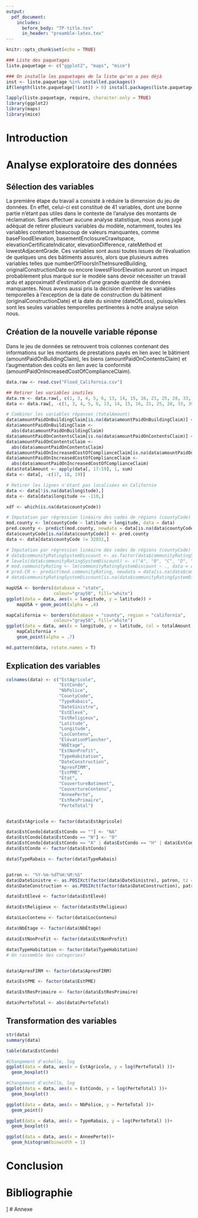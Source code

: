 ---
output:
  pdf_document:
    includes:
      before_body: "TP-title.tex"
      in_header: "preamble-latex.tex"
---  
\centering  

\clearpage  
  
\tableofcontents   

\justify  
\clearpage  

```{r setup, include=FALSE}
knitr::opts_chunk$set(echo = TRUE)
```

 <!-- https://www.fema.gov/openfema-data-page/fima-nfip-redacted-claims-v1 -->

```{r paquetages, message=FALSE, eval=TRUE, include=FALSE, echo = FALSE}
### Liste des paquetages
liste.paquetage <- c("ggplot2", "maps", "mice")

### On installe les paquetages de la liste qu'on a pas déjà
inst <- liste.paquetage %in% installed.packages()
if(length(liste.paquetage[!inst]) > 0) install.packages(liste.paquetage[!inst])

lapply(liste.paquetage, require, character.only = TRUE)
library(ggplot2)
library(maps)
library(mice)
```

# Introduction

# Analyse exploratoire des données

## Sélection des variables

La première étape du travail a consisté à réduire la dimension du jeu de données. En effet, celui-ci est constitué de 41 variables, dont une bonne partie n'étant pas utiles dans le contexte de l'analyse des montants de réclamation. 
\newline
\newline
Sans effectuer aucune analyse statistique, nous avons jugé adéquat de retirer plusieurs variables du modèle, notamment, toutes les variables contenant beaucoup de valeurs manquantes, comme baseFloodElevation, basementEnclosureCrawlspace, elevationCertificateIndicator, elevationDifference, rateMethod et lowestAdjacentGrade. Ces variables sont aussi toutes issues de l'évaluation de quelques uns des bâtiments assurés, alors que plusieurs autres variables telles que numberOfFloorsInTheInsuredBuilding, originalConstructionDate ou encore lowestFloorElevation  auront un impact probablement plus marqué sur le modèle sans devoir nécessiter un travail ardu et approximatif d'estimation d'une grande quantité de données manquantes.
\newline
\newline
Nous avons aussi pris la décision d'enlever les variables temporelles à l'exception de la date de construction du bâtiment (originalConstructionDate) et la date du sinistre (dateOfLoss), puisqu'elles sont les seules variables temporelles pertinentes à notre analyse selon nous. 

## Création de la nouvelle variable réponse

Dans le jeu de données se retrouvent trois colonnes contenant des informations sur les montants de prestations payés en lien avec le bâtiment (amountPaidOnBuildingClaim), les biens (amountPaidOnContentsClaim) et l'augmentation des coûts en lien avec la conformité (amountPaidOnIncreasedCostOfComplianceClaim). 


```{r data import, echo = F}
data.raw <- read.csv("Flood_California.csv")
```

```{r data setup, echo = F}
## Retirer les variables inutiles
data.rm <- data.raw[, c(1, 3, 4, 5, 6, 13, 14, 15, 16, 21, 25, 28, 33, 39, 41)]
data <- data.raw[, -c(1, 3, 4, 5, 6, 13, 14, 15, 16, 21, 25, 28, 33, 39, 41)]

# Combiner les variables réponses (totalAmount)
data$amountPaidOnBuildingClaim[is.na(data$amountPaidOnBuildingClaim)] <- 0
data$amountPaidOnBuildingClaim <-
  abs(data$amountPaidOnBuildingClaim)
data$amountPaidOnContentsClaim[is.na(data$amountPaidOnContentsClaim)] <-0
data$amountPaidOnContentsClaim <-
  abs(data$amountPaidOnContentsClaim)
data$amountPaidOnIncreasedCostOfComplianceClaim[is.na(data$amountPaidOnIncreasedCostOfComplianceClaim)] <- 0
data$amountPaidOnIncreasedCostOfComplianceClaim <-
  abs(data$amountPaidOnIncreasedCostOfComplianceClaim)
data$totalAmount <- apply(data[, 17:19], 1, sum)
data <- data[, -c(17, 18, 19)]

# Retirer les lignes n'étant pas localisées en Californie
data <- data[!is.na(data$longitude),]
data <- data[data$longitude <= -110,]

xdf <- which(is.na(data$countyCode))

# Imputation par régression linéaire des codes de régions (countyCode)
mod.county <- lm(countyCode ~ latitude + longitude, data = data)
pred.county <- predict(mod.county, newdata = data[is.na(data$countyCode),], type = "response")
data$countyCode[is.na(data$countyCode)] <- pred.county
data <- data[data$countyCode != 32031,]

# Imputation par régression linéaire des codes de régions (countyCode)
# data$communityRatingSystemDiscount <- as.factor(data$communityRatingSystemDiscount)
# levels(data$communityRatingSystemDiscount) <- c("A", "B", "C", "D", "E", "F", "G", "H", "I", "H")
# mod.communityRating <- lm(communityRatingSystemDiscount ~ ., data = data)
# pred.CR <- predict(mod.communityRating, newdata = data[is.na(data$communityRatingSystemDiscount),], type = "response")
# data$communityRatingSystemDiscount[is.na(data$communityRatingSystemDiscount)] <- pred.CR


```

```{r geolocalisation, echo = F}
mapUSA <- borders(database = "state", 
                  colour="gray50", fill="white")
ggplot(data = data, aes(x = longitude, y = latitude)) +
    mapUSA + geom_point(alpha = .4)

mapCalifornia <- borders(database = "county", region = "california",
                  colour="gray50", fill="white")
ggplot(data = data, aes(x = longitude, y = latitude, col = totalAmount )) +
    mapCalifornia + 
    geom_point(alpha = .7)  

md.pattern(data, rotate.names = T)

```

## Explication des variables



```{r}
colnames(data) <- c("EstAgricole",
                    "EstCondo",
                    "NbPolice",
                    "CountyCode",
                    "TypeRabais",
                    "DateSinistre",
                    "EstElevé",
                    "EstReligieux",
                    "Latitude",
                    "Longitude",
                    "LocContenu",
                    "ÉlévationPlancher",
                    "NbÉtage",
                    "EstNonProfit",
                    "TypeHabitation",
                    "DateConstruction",
                    "ApresFIRM",
                    "EstPME",
                    "État",
                    "CouvertureBatiment",
                    "CouvertureContenu",
                    "AnneePerte",
                    "EstResPrimaire",
                    "PerteTotal")


data$EstAgricole <- factor(data$EstAgricole)

data$EstCondo[data$EstCondo == ""] <- "NA"
data$EstCondo[data$EstCondo == "N"] <- "0"
data$EstCondo[data$EstCondo == "A" | data$EstCondo == "H" | data$EstCondo == "L" | data$EstCondo == "U"] <- "1"
data$EstCondo <- factor(data$EstCondo)

data$TypeRabais <- factor(data$TypeRabais)


patron <- "%Y-%m-%dT%H:%M:%S"
data$DateSinistre <- as.POSIXct(factor(data$DateSinistre), patron, tz = "UTC")
data$DateConstruction <- as.POSIXct(factor(data$DateConstruction), patron, tz = "UTC")

data$EstElevé <- factor(data$EstElevé)

data$EstReligieux <- factor(data$EstReligieux)

data$LocContenu <- factor(data$LocContenu)

data$NbÉtage <- factor(data$NbÉtage)

data$EstNonProfit <- factor(data$EstNonProfit)

data$TypeHabitation <- factor(data$TypeHabitation)
# On rassemble des categories?


data$ApresFIRM <- factor(data$ApresFIRM)

data$EstPME <- factor(data$EstPME)

data$EstResPrimaire <- factor(data$EstResPrimaire)

data$PerteTotal <- abs(data$PerteTotal)

```
## Transformation des variables

```{r}
str(data)
summary(data)

table(data$EstCondo)

#Changement d'echelle, log
ggplot(data = data, aes(x = EstAgricole, y = log(PerteTotal) ))+
  geom_boxplot()

#Changement d'echelle, log
ggplot(data = data, aes(x = EstCondo, y = log(PerteTotal) ))+
  geom_boxplot()

ggplot(data = data, aes(x = NbPolice, y = PerteTotal ))+
  geom_point()

ggplot(data = data, aes(x = TypeRabais, y = log(PerteTotal) ))+
  geom_boxplot()

ggplot(data = data, aes(x = AnneePerte))+
  geom_histogram(binwidth = 1)
```



\newpage
# Conclusion


\newpage
# Bibliographie


]\newpage
# Annexe




